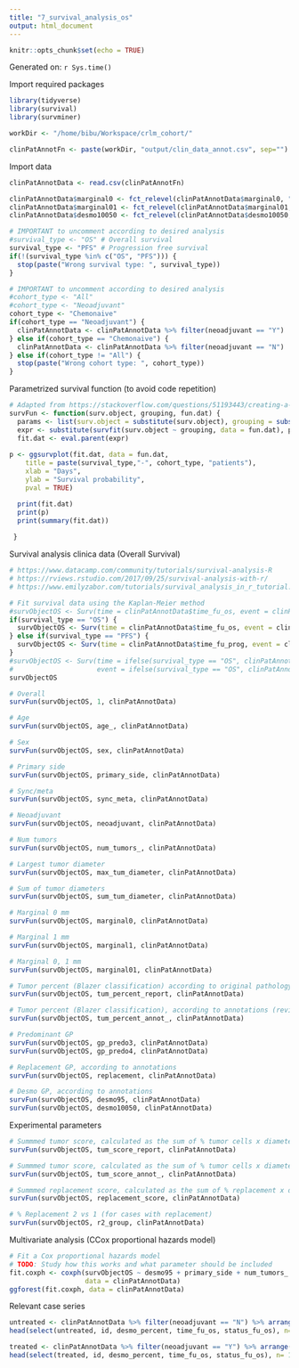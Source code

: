 ```yaml
---
title: "7_survival_analysis_os"
output: html_document
---
```


```r
knitr::opts_chunk$set(echo = TRUE)
```

Generated on: `r Sys.time()`

Import required packages
```r
library(tidyverse)
library(survival)
library(survminer)
```

```r
workDir <- "/home/bibu/Workspace/crlm_cohort/"

clinPatAnnotFn <- paste(workDir, "output/clin_data_annot.csv", sep="")
```

Import data
```r
clinPatAnnotData <- read.csv(clinPatAnnotFn)

clinPatAnnotData$marginal0 <- fct_relevel(clinPatAnnotData$marginal0, "0", ">0")
clinPatAnnotData$marginal01 <- fct_relevel(clinPatAnnotData$marginal01, "0", "<1", "1+")
clinPatAnnotData$desmo10050 <- fct_relevel(clinPatAnnotData$desmo10050, "0-50", "50-100", "100")

# IMPORTANT to uncomment according to desired analysis
#survival_type <- "OS" # Overall survival
survival_type <- "PFS" # Progression free survival
if(!(survival_type %in% c("OS", "PFS"))) {
  stop(paste("Wrong survival type: ", survival_type))
}

# IMPORTANT to uncomment according to desired analysis
#cohort_type <- "All"
#cohort_type <- "Neoadjuvant"
cohort_type <- "Chemonaive"
if(cohort_type == "Neoadjuvant") {
  clinPatAnnotData <- clinPatAnnotData %>% filter(neoadjuvant == "Y")
} else if(cohort_type == "Chemonaive") {
  clinPatAnnotData <- clinPatAnnotData %>% filter(neoadjuvant == "N")
} else if(cohort_type != "All") {
  stop(paste("Wrong cohort type: ", cohort_type))
}
```

Parametrized survival function (to avoid code repetition)
```r
# Adapted from https://stackoverflow.com/questions/51193443/creating-a-function-passing-its-arguments-to-the-surv-function-or-any-other
survFun <- function(surv.object, grouping, fun.dat) {
  params <- list(surv.object = substitute(surv.object), grouping = substitute(grouping), fun.dat = substitute(fun.dat))
  expr <- substitute(survfit(surv.object ~ grouping, data = fun.dat), params)
  fit.dat <- eval.parent(expr)
  
p <- ggsurvplot(fit.dat, data = fun.dat, 
    title = paste(survival_type,"-", cohort_type, "patients"),
    xlab = "Days", 
    ylab = "Survival probability",
    pval = TRUE)  

  print(fit.dat)
  print(p)
  print(summary(fit.dat))
  
 }
```

Survival analysis clinica data (Overall Survival)
```r
# https://www.datacamp.com/community/tutorials/survival-analysis-R
# https://rviews.rstudio.com/2017/09/25/survival-analysis-with-r/
# https://www.emilyzabor.com/tutorials/survival_analysis_in_r_tutorial.html

# Fit survival data using the Kaplan-Meier method
#survObjectOS <- Surv(time = clinPatAnnotData$time_fu_os, event = clinPatAnnotData$status_fu_os) # OS
if(survival_type == "OS") {
  survObjectOS <- Surv(time = clinPatAnnotData$time_fu_os, event = clinPatAnnotData$status_fu_os)
} else if(survival_type == "PFS") {
  survObjectOS <- Surv(time = clinPatAnnotData$time_fu_prog, event = clinPatAnnotData$status_fu_prog)
}
#survObjectOS <- Surv(time = ifelse(survival_type == "OS", clinPatAnnotData$time_fu_os, clinPatAnnotData$time_fu_prog), 
#                     event = ifelse(survival_type == "OS", clinPatAnnotData$status_fu_os, clinPatAnnotData$status_fu_prog))
survObjectOS

# Overall
survFun(survObjectOS, 1, clinPatAnnotData)

# Age
survFun(survObjectOS, age_, clinPatAnnotData)

# Sex
survFun(survObjectOS, sex, clinPatAnnotData)

# Primary side
survFun(survObjectOS, primary_side, clinPatAnnotData)

# Sync/meta
survFun(survObjectOS, sync_meta, clinPatAnnotData)

# Neoadjuvant
survFun(survObjectOS, neoadjuvant, clinPatAnnotData)

# Num tumors
survFun(survObjectOS, num_tumors_, clinPatAnnotData)

# Largest tumor diameter
survFun(survObjectOS, max_tum_diameter, clinPatAnnotData)

# Sum of tumor diameters
survFun(survObjectOS, sum_tum_diameter, clinPatAnnotData)

# Marginal 0 mm
survFun(survObjectOS, marginal0, clinPatAnnotData)

# Marginal 1 mm
survFun(survObjectOS, marginal1, clinPatAnnotData)

# Marginal 0, 1 mm
survFun(survObjectOS, marginal01, clinPatAnnotData)

# Tumor percent (Blazer classification) according to original pathology report or completed by review when missing
survFun(survObjectOS, tum_percent_report, clinPatAnnotData)

# Tumor percent (Blazer classification), according to annotations (review)
survFun(survObjectOS, tum_percent_annot_, clinPatAnnotData)

# Predominant GP
survFun(survObjectOS, gp_predo3, clinPatAnnotData)
survFun(survObjectOS, gp_predo4, clinPatAnnotData)

# Replacement GP, according to annotations
survFun(survObjectOS, replacement, clinPatAnnotData)

# Desmo GP, according to annotations
survFun(survObjectOS, desmo95, clinPatAnnotData)
survFun(survObjectOS, desmo10050, clinPatAnnotData)
```

Experimental parameters
```r
# Summmed tumor score, calculated as the sum of % tumor cells x diameter, the former according to original pathology report or completed by review when missing
survFun(survObjectOS, tum_score_report, clinPatAnnotData)

# Summmed tumor score, calculated as the sum of % tumor cells x diameter, the former according to annotations (review)
survFun(survObjectOS, tum_score_annot_, clinPatAnnotData)

# Summmed replacement score, calculated as the sum of % replacement x diameter, the former according to annotations (review)
survFun(survObjectOS, replacement_score, clinPatAnnotData)

# % Replacement 2 vs 1 (for cases with replacement)
survFun(survObjectOS, r2_group, clinPatAnnotData)
```

Multivariate analysis (CCox proportional hazards model)
```r
# Fit a Cox proportional hazards model
# TODO: Study how this works and what parameter should be included
fit.coxph <- coxph(survObjectOS ~ desmo95 + primary_side + num_tumors_ + max_tum_diameter + marginal0,
                   data = clinPatAnnotData)
ggforest(fit.coxph, data = clinPatAnnotData)
```

Relevant case series
```r
untreated <- clinPatAnnotData %>% filter(neoadjuvant == "N") %>% arrange(desc(desmo_percent))
head(select(untreated, id, desmo_percent, time_fu_os, status_fu_os), n= 8)

treated <- clinPatAnnotData %>% filter(neoadjuvant == "Y") %>% arrange(desc(desmo_percent))
head(select(treated, id, desmo_percent, time_fu_os, status_fu_os), n= 16)
```